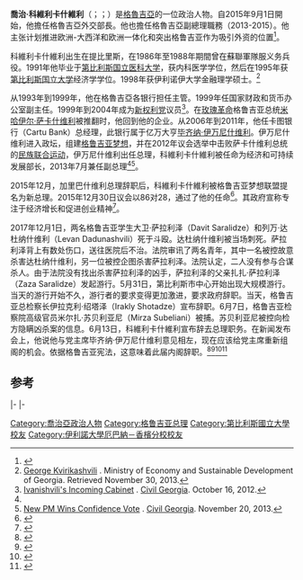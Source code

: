 {{noteTA
|1=zh-hans:克维里卡什维利;zh-hant:克維里卡什維利;zh-tw:科維利卡什維利;
}}
{{Infobox officeholder
|name           = 喬治·科維利卡什維利
|native_name    = გიორგი კვირიკაშვილი
|native_name_lang = ka
|image          = Giorgi Kvirikashvili. 2014 cropped.jpg
|office         = 第12任[[格鲁吉亚总理|格鲁吉亚总理]]
|president      = [[格奥尔基·马尔格韦拉什维利|格奥尔基·马尔格韦拉什维利]]
|term_start     = 2015年12月30日
|term_end       = 2018年6月13日
|predecessor    = [[伊拉克里·加里巴什维利|伊拉克里·加里巴什维利]]
|successor      = [[馬穆卡·巴赫塔澤|馬穆卡·巴赫塔澤]]
|office1        = [[格鲁吉亚外交部|外交部部長]]
|primeminister1 = [[伊拉克里·加里巴什维利|伊拉克里·加里巴什维利]]
|term_start1    = 2015年9月1日
|term_end1      = 2015年12月30日
|predecessor1   = {{le|塔瑪爾·別茹阿什維利|Tamar Beruchashvili}}
|successor1     = [[米哈伊爾·楊尼利德澤|米哈伊爾·楊尼利德澤]]
|office2        = {{le|經濟和穩定發展部 (格魯吉亞)|Ministry of Economy and Sustainable Development (Georgia)|經濟和穩定發展部部長}}
|primeminister2 = [[毕齐纳·伊万尼什维利|毕齐纳·伊万尼什维利]]<br>[[伊拉克里·加里巴什维利|伊拉克里·加里巴什维利]]      
|term_start2    = 2012年10月25日
|term_end2      = 2015年9月1日
|predecessor2   = [[薇拉·科貝利亞|薇拉·科貝利亞]]
|successor2     = [[迪米特里·庫姆西什維利|迪米特里·庫姆西什維利]]
|birth_date     = {{birth date and age|1967|7|20|df=y}}
|birth_place    = {{URS}}[[提比里斯|提比里斯]]<br>{{small|（今{{GEO}}）}}
|death_date     = 
|death_place    = 
|party          = [[格鲁吉亚梦想－民主格鲁吉亚|格鲁吉亚梦想－民主格鲁吉亚]]
|alma_mater     = {{le|提比里斯國立醫科大學|Tbilisi State Medical University}}<br>[[第比利斯国立大学|第比利斯国立大学]]<br>[[伊利诺伊大学厄巴纳-香槟分校|伊利诺伊大学厄巴纳-香槟分校]]
}}
'''喬治·科維利卡什維利'''（{{lang-en|'''Giorgi Kvirikashvili'''}}；{{lang-ka|გიორგი კვირიკაშვილი}}；{{bd|1967年|7月20日}}）是[[格魯吉亞|格魯吉亞]]的一位政治人物。自2015年9月1日開始，他擔任格魯吉亞外交部長。他也擔任格魯吉亞副總理職務（2013-2015）。他主张计划推进欧洲-大西洋和欧洲一体化和突出格鲁吉亚作为吸引外资的位置<ref>{{Cite web|url = http://www.dailyillini.com/article/2015/12/ui-alum-new-georgian-pm|title = University alumnus elected Georgian Prime Minister|website = Daily Illini|access-date = 2016-03-02|deadurl = yes|archiveurl = https://web.archive.org/web/20160306003242/http://www.dailyillini.com/article/2015/12/ui-alum-new-georgian-pm|archivedate = 2016-03-06}}</ref>。

科維利卡什維利出生在提比里斯，在1986年至1988年期間曾在蘇聯軍隊服义务兵役。1991年他毕业于[[第比利斯国立医科大学|第比利斯国立医科大学]]，获内科医学学位，然后在1995年获[[第比利斯国立大学|第比利斯国立大学]]经济学学位。1998年获伊利诺伊大学金融理学硕士。<ref name="eco">[http://www.economy.ge/en/george-kvirikashvili George Kvirikashvili] {{Wayback|url=http://www.economy.ge/en/george-kvirikashvili |date=20131203015024 }}. Ministry of Economy and Sustainable Development of Georgia. Retrieved November 30, 2013.</ref>

从1993年到1999年，他在格魯吉亞各银行担任主管。1999年任国家财政和货币办公室副主任。1999年到2004年成为[[新权利党|新权利党]]议员<ref>[http://civil.ge/eng/article.php?id=25355 Ivanishvili's Incoming Cabinet] {{Wayback|url=http://civil.ge/eng/article.php?id=25355 |date=20160304203018 }}. [[Civil_Georgia|Civil Georgia]]. October 16, 2012.</ref>。在[[玫瑰革命|玫瑰革命]]格鲁吉亚总统[[米哈伊尔·萨卡什维利|米哈伊尔·萨卡什维利]]被推翻时，他回到他的企业。从2006年到2011年，他任卡图银行（Cartu Bank）总经理，此银行属于亿万大亨[[毕齐纳·伊万尼什维利|毕齐纳·伊万尼什维利]]。伊万尼什维利进入政坛，组建[[格鲁吉亚梦想|格鲁吉亚梦想]]，并在2012年议会选举中击败萨卡什维利总统的[[统一民族运动|民族联合运动]]，伊万尼什维利出任总理，科維利卡什維利被任命为经济和可持续发展部长，2013年7月兼任副总理<ref name="eco"/><ref>[http://civil.ge/eng/article.php?id=26705 New PM Wins Confidence Vote] {{Wayback|url=http://civil.ge/eng/article.php?id=26705 |date=20150321092824 }}. [[Civil_Georgia|Civil Georgia]]. November 20, 2013.</ref>。

2015年12月，加里巴什维利总理辞职后，科維利卡什維利被格鲁吉亚梦想联盟提名为新总理。2015年12月30日议会以86对28，通过了他的任命<ref>{{cite news|title=Kvirikashvili Confirmed as New Prime Minister|url=http://civil.ge/eng/article.php?id=28892|accessdate=30 December 2015|work=Civil Georgia|date=30 December 2015|archive-date=2016-01-25|archive-url=https://web.archive.org/web/20160125233715/http://civil.ge/eng/article.php?id=28892|dead-url=no}}</ref>。其政府宣称专注于经济增长和促进创业精神<ref>{{Cite web|url = http://www.atlanticcouncil.org/blogs/new-atlanticist/keeping-georgia-s-nato-dream-alive|title = Keeping Georgia’s NATO Dream Alive|last = Sen|first = Ashish|website = Atlantic Council|access-date = 2016-03-02|archive-date = 2020-10-22|archive-url = https://web.archive.org/web/20201022054329/https://www.atlanticcouncil.org/blogs/new-atlanticist/keeping-georgia-s-nato-dream-alive/|dead-url = no}}</ref>。

2017年12月1日，两名格鲁吉亚学生大卫·萨拉利泽（Davit Saralidze）和列万·达杜纳什维利（Levan Dadunashvili）死于斗殴。达杜纳什维利被当场刺死。萨拉利泽背上有数处伤口，送往医院后不治。法院审讯了两名青年，其中一名被控故意杀害达杜纳什维利，另一位被控企图杀害萨拉利泽。法院认定，二人没有参与合谋杀人。由于法院没有找出杀害萨拉利泽的凶手，萨拉利泽的父亲扎扎·萨拉利泽（Zaza Saralidze）发起游行。5月31日，第比利斯市中心开始出现大规模游行。当天的游行开始不久，游行者的要求变得更加激进，要求政府辞职。当天，格鲁吉亚总检察长伊拉克利·绍塔泽（Irakly Shotadze）宣布辞职。6月7日，格鲁吉亚检察院高级官员米尔扎·苏贝利亚尼（Mirza Subeliani）被捕。苏贝利亚尼被控向检方隐瞒凶杀案的信息。6月13日，科維利卡什維利宣布辞去总理职务。在新闻发布会上，他说他与党主席毕齐纳·伊万尼什维利意见相左，现在应该给党主席重新组阁的机会。依据格鲁吉亚宪法，这意味着此届内阁辞职。<ref>{{cite news |last1=Editorial |first1=Reuters |title=Georgian Prime Minister Kvirikashvili resigns |url=https://www.reuters.com/article/us-georgia-politics/georgian-prime-minister-kvirikashvili-resigns-idUSKBN1J922P |accessdate=2018-06-13 |agency=Reuters |date=2018-06-13 |archive-date=2020-11-09 |archive-url=https://web.archive.org/web/20201109003840/https://www.reuters.com/article/us-georgia-politics/georgian-prime-minister-kvirikashvili-resigns-idUSKBN1J922P |dead-url=no }}</ref><ref>{{cite news |title=MIA arrests former Prosecutor’s Office official in high profile adolescent murder case |url=http://agenda.ge/news/102154/eng |accessdate=2018-06-13 |work=agenda.ge |date=2018-06-09 |archive-date=2018-06-14 |archive-url=https://web.archive.org/web/20180614034947/http://agenda.ge/news/102154/eng |dead-url=no }}</ref><ref>{{cite news |last1=Antidze |first1=Margarita |title=Georgia's chief prosecutor resigns over teenagers' murder case |url=https://www.reuters.com/article/us-georgia-prosecutor/georgias-chief-prosecutor-resigns-over-teenagers-murder-case-idUSKCN1IW273 |accessdate=2018-06-13 |agency=Reuters |date=2018-05-31 |archive-date=2020-11-09 |archive-url=https://web.archive.org/web/20201109010354/https://www.reuters.com/article/us-georgia-prosecutor/georgias-chief-prosecutor-resigns-over-teenagers-murder-case-idUSKCN1IW273 |dead-url=no }}</ref><ref>{{cite news |title=Georgian Prime Minister Resigns Amid Protests Over Teenagers' Murder Case |url=https://sputniknews.com/world/201806131065374595-georgian-prime-minister-resigns/ |accessdate=2018-06-13 |work=Sputnik |date=2018-06-13 |language=en |archive-date=2018-06-13 |archive-url=https://web.archive.org/web/20180613184303/https://sputniknews.com/world/201806131065374595-georgian-prime-minister-resigns/ |dead-url=no }}</ref>

== 参考 ==
{{Reflist}}

{{s-start}}
{{s-off}}
{{s-bef|before=[[薇拉·科貝利亞|薇拉·科貝利亞]]}}
{{s-ttl|title=经济和可持续发展部长|years=2012－2015}}
{{s-aft|after=[[迪米特里·库姆西什维利|迪米特里·库姆西什维利]]}}
|-
{{s-bef|before=[[塔马尔·贝鲁恰什维利|塔马尔·贝鲁恰什维利]]}}
{{s-ttl|title=外交部長|years=2015}}
{{s-aft|after=[[米哈伊尔·佳内利泽|米哈伊尔·佳内利泽]]}}
|-
{{s-bef|before=[[伊拉克里·加里巴什维利|伊拉克里·加里巴什维利]]}}
{{s-ttl|title=[[格鲁吉亚总理|格鲁吉亚总理]]|years=2015–2018}}
{{s-aft|after=[[馬穆卡·巴赫塔澤|馬穆卡·巴赫塔澤]]}}
{{s-end}}

{{DEFAULTSORT:Kvirikashvili, Giorgi}}
[[Category:喬治亞政治人物|Category:喬治亞政治人物]]
[[Category:格鲁吉亚总理|Category:格鲁吉亚总理]]
[[Category:第比利斯國立大學校友|Category:第比利斯國立大學校友]]
[[Category:伊利諾大學厄巴納－香檳分校校友|Category:伊利諾大學厄巴納－香檳分校校友]]